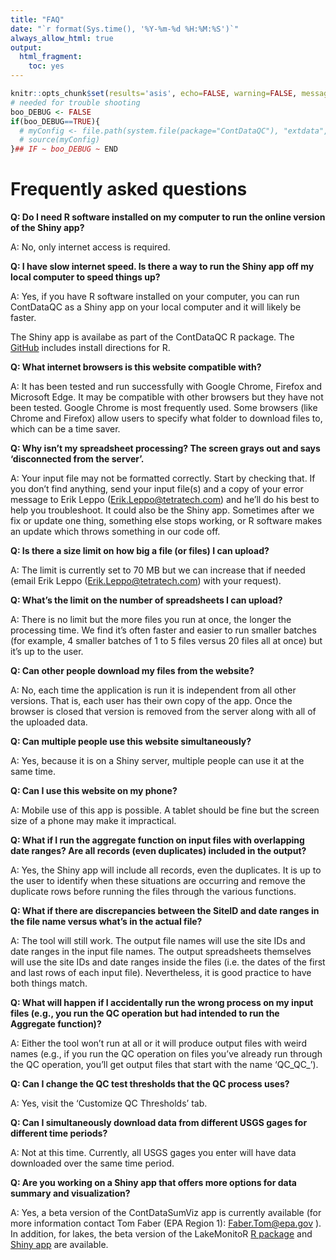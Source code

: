 ```yaml
---
title: "FAQ"
date: "`r format(Sys.time(), '%Y-%m-%d %H:%M:%S')`"
always_allow_html: true
output:
  html_fragment:
    toc: yes
---
```


```r
knitr::opts_chunk$set(results='asis', echo=FALSE, warning=FALSE, message = FALSE)
# needed for trouble shooting
boo_DEBUG <- FALSE
if(boo_DEBUG==TRUE){
  # myConfig <- file.path(system.file(package="ContDataQC"), "extdata", "config.ORIG.R")
  # source(myConfig)
}## IF ~ boo_DEBUG ~ END
```

# Frequently asked questions

**Q: Do I need R software installed on my computer to run the online version of the Shiny app?**

A: No, only internet access is required.

**Q: I have slow internet speed. Is there a way to run the Shiny app off my local computer to speed things up?**

A: Yes, if you have R software installed on your computer, you can run ContDataQC as a Shiny app on your local computer and it will likely be faster.

The Shiny app is availabe as part of the ContDataQC R package.  The <a href="https://github.com/leppott/ContDataQC" target="_blank">GitHub</a> includes
install directions for R.

**Q: What internet browsers is this website compatible with?**

A: It has been tested and run successfully with Google Chrome, Firefox and Microsoft Edge. It may be compatible with other browsers but they have not been tested. Google Chrome is most frequently used. Some browsers (like Chrome and Firefox) allow users to specify what folder to download files to, which can be a time saver.

**Q: Why isn't my spreadsheet processing? The screen grays out and says 'disconnected from the server'.**

A: Your input file may not be formatted correctly. Start by checking that. If you don't find anything, send your input file(s) and a copy of your error message to Erik Leppo ([Erik.Leppo\@tetratech.com](mailto:Erik.Leppo@tetratech.com){.email}) and he'll do his best to help you troubleshoot. It could also be the Shiny app. Sometimes after we fix or update one thing, something else stops working, or R software makes an update which throws something in our code off.

**Q: Is there a size limit on how big a file (or files) I can upload?**

A: The limit is currently set to 70 MB but we can increase that if needed (email Erik Leppo ([Erik.Leppo\@tetratech.com](mailto:Erik.Leppo@tetratech.com){.email}) with your request).

**Q: What's the limit on the number of spreadsheets I can upload?**

A: There is no limit but the more files you run at once, the longer the processing time. We find it's often faster and easier to run smaller batches (for example, 4 smaller batches of 1 to 5 files versus 20 files all at once) but it's up to the user.

**Q: Can other people download my files from the website?**

A: No, each time the application is run it is independent from all other versions. That is, each user has their own copy of the app. Once the browser is closed that version is removed from the server along with all of the uploaded data.

**Q: Can multiple people use this website simultaneously?**

A: Yes, because it is on a Shiny server, multiple people can use it at the same time.

**Q: Can I use this website on my phone?**

A: Mobile use of this app is possible. A tablet should be fine but the screen size of a phone may make it impractical.

**Q: What if I run the aggregate function on input files with overlapping date ranges? Are all records (even duplicates) included in the output?**

A: Yes, the Shiny app will include all records, even the duplicates. It is up to the user to identify when these situations are occurring and remove the duplicate rows before running the files through the various functions.

**Q: What if there are discrepancies between the SiteID and date ranges in the file name versus what's in the actual file?**

A: The tool will still work. The output file names will use the site IDs and date ranges in the input file names. The output spreadsheets themselves will use the site IDs and date ranges inside the files (i.e. the dates of the first and last rows of each input file). Nevertheless, it is good practice to have both things match.

**Q: What will happen if I accidentally run the wrong process on my input files (e.g., you run the QC operation but had intended to run the Aggregate function)?**

A: Either the tool won't run at all or it will produce output files with weird names (e.g., if you run the QC operation on files you've already run through the QC operation, you'll get output files that start with the name 'QC_QC\_').

**Q: Can I change the QC test thresholds that the QC process uses?**

A: Yes, visit the 'Customize QC Thresholds' tab.

**Q: Can I simultaneously download data from different USGS gages for different time periods?**

A: Not at this time. Currently, all USGS gages you enter will have data downloaded over the same time period.

**Q: Are you working on a Shiny app that offers more options for data summary and visualization?**

A: Yes, a beta version of the ContDataSumViz app is currently available (for more 
information contact Tom Faber (EPA Region 1):  [Faber.Tom\@epa.gov](mailto:Faber.Tom@epa.gov){.email} ). In addition, for lakes, the beta version of the LakeMonitoR
<a href="https://github.com/leppott/LakeMonitoR" target="_blank">R package</a>
and
<a href="https://tetratech-wtr-wne.shinyapps.io/LakeMonitoR" target="_blank">Shiny app</a>
are available.
